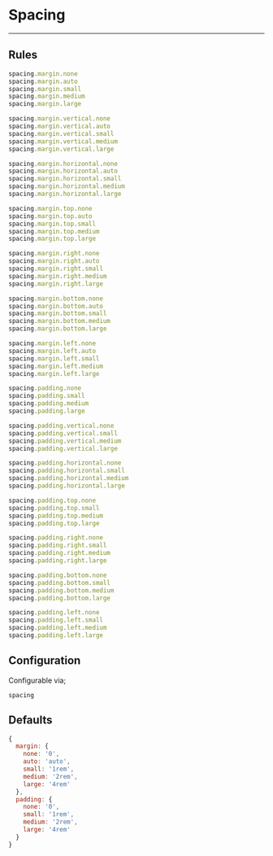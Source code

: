 # Spacing

---

## Rules

```js
spacing.margin.none
spacing.margin.auto
spacing.margin.small
spacing.margin.medium
spacing.margin.large

spacing.margin.vertical.none
spacing.margin.vertical.auto
spacing.margin.vertical.small
spacing.margin.vertical.medium
spacing.margin.vertical.large

spacing.margin.horizontal.none
spacing.margin.horizontal.auto
spacing.margin.horizontal.small
spacing.margin.horizontal.medium
spacing.margin.horizontal.large

spacing.margin.top.none
spacing.margin.top.auto
spacing.margin.top.small
spacing.margin.top.medium
spacing.margin.top.large

spacing.margin.right.none
spacing.margin.right.auto
spacing.margin.right.small
spacing.margin.right.medium
spacing.margin.right.large

spacing.margin.bottom.none
spacing.margin.bottom.auto
spacing.margin.bottom.small
spacing.margin.bottom.medium
spacing.margin.bottom.large

spacing.margin.left.none
spacing.margin.left.auto
spacing.margin.left.small
spacing.margin.left.medium
spacing.margin.left.large

spacing.padding.none
spacing.padding.small
spacing.padding.medium
spacing.padding.large

spacing.padding.vertical.none
spacing.padding.vertical.small
spacing.padding.vertical.medium
spacing.padding.vertical.large

spacing.padding.horizontal.none
spacing.padding.horizontal.small
spacing.padding.horizontal.medium
spacing.padding.horizontal.large

spacing.padding.top.none
spacing.padding.top.small
spacing.padding.top.medium
spacing.padding.top.large

spacing.padding.right.none
spacing.padding.right.small
spacing.padding.right.medium
spacing.padding.right.large

spacing.padding.bottom.none
spacing.padding.bottom.small
spacing.padding.bottom.medium
spacing.padding.bottom.large

spacing.padding.left.none
spacing.padding.left.small
spacing.padding.left.medium
spacing.padding.left.large
```

## Configuration

Configurable via;

```
spacing
```

## Defaults

```js
{
  margin: {
    none: '0',
    auto: 'auto',
    small: '1rem',
    medium: '2rem',
    large: '4rem'
  },
  padding: {
    none: '0',
    small: '1rem',
    medium: '2rem',
    large: '4rem'
  }
}
```

